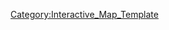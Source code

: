 {{overlay
|image = 6-1_Map.png
|width        = {{MapRatio|440|{{{ratio|1|mapwidth=1}}}}}
|height       = {{MapRatio|250|{{{ratio|1|mapheight=1}}}}}
|AjaxXMLRequest = {{{AjaxXMLRequest|0}}}

|columns      = 0
|grid         = 0

|highlight    = 0
|collapsible  = 0

|popupPrefix = World_6_1_

|overlayNoHeader = 0

|overlayHeaderText = World 6-1
|overlayHeaderTextLink = World 6
|overlayNoHeader = 
|overlayTemplateName = Template:World6-1
|categoryName  = World6-1
}}
<noinclude>
[[Category:Interactive_Map_Template]]
</noinclude>